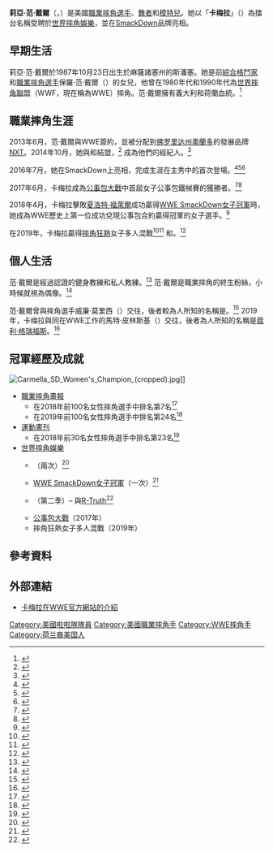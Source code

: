 {{Infobox professional wrestler
| name          = 卡梅拉<br>{{lang|en|Carmella}}
| image         = WWE Carmella 2019.jpg
| image_size    = 
| image_upright = 
| alt           = 
| caption       = 2019年3月的卡梅拉
| birth_name    = 莉亞·范·戴爾（{{lang|en|Leah Van Dale}}）
| birth_date    = {{birth date and age|1987|10|23}}
| birth_place   = {{USA}}[[麻薩諸塞州|麻薩諸塞州]]{{tsl|en|Spencer, Massachusetts|斯潘塞 (麻薩諸塞州)|斯潘塞}}
| death_date    = 
| death_place   = 
| death_cause   = 
| residence     = {{USA}}[[宾夕法尼亚州|宾夕法尼亚州]][[匹兹堡|匹兹堡]]
| alma_mater    = [[麻州大学达特茅斯分校|麻州大学达特茅斯分校]]
| spouse        = 
| children      = 
| family        = 保羅·范·戴爾（父親）
| names         = '''卡梅拉'''（{{lang|en|Carmella}}）<ref name="Carmella">{{cite web|url=http://www.wwe.com/superstars/divas/carmella|title=Carmella|website=[[WWE|WWE]]|accessdate=2020-12-09|language=en|archive-date=2016-04-01|archive-url=https://web.archive.org/web/20160401232721/http://www.wwe.com/superstars/divas/carmella|dead-url=no}}</ref>
| height        = {{height|m=1.65}}<ref name="Carmella"/>
| weight        = 
| billed        = [[史泰登岛|史泰登岛]]<ref name="Carmella"/>
| trainer       = {{tsl|en|Sara Del Rey|薩拉·戴爾·雷伊|薩拉·阿馬托}} 
| debut         = 2013年6月
| retired       = 
| website       = 
| module        = 
| module2       = 
| module3       = 
| module4       = 
| module5       = 
}}
'''莉亞·范·戴爾'''（{{lang-en|Leah Van Dale}}，{{bd|1987年|10月23日|||catIdx=C}}）是美國[[職業摔角|職業摔角選手]]、[[舞蹈|舞者]]和[[模特兒|模特兒]]。她以「'''卡梅拉'''」（{{lang|en|Carmella}}）為擂台名稱受聘於[[世界摔角娛樂|世界摔角娛樂]]，並在[[SmackDown_LIVE|SmackDown]]品牌亮相。

== 早期生活 ==
莉亞·范·戴爾於1987年10月23日出生於麻薩諸塞州的斯潘塞。她是前[[综合格斗|綜合格鬥家]]和[[職業摔角|職業摔角選手]]保羅·范·戴爾（{{lang|en|Paul Van Dale}}）的女兒，他曾在1980年代和1990年代為[[世界摔角娛樂|世界摔角聯盟]]（WWF，現在稱為WWE）摔角。范·戴爾擁有義大利和荷蘭血統。<ref name=Varsallone>{{cite web|url=http://www.miamiherald.com/sports/fighting/article22780008.html|title=Pro Wrestling: Second generation talent Carmella just fabulous in WWE's NXT|date=2015-06-01|last=Varsallone|first=Jim|access-date=2020-12-26|work=[[Miami_Herald|Miami Herald]]|language=en|archive-date=2019-09-24|archive-url=https://web.archive.org/web/20190924224415/https://www.miamiherald.com/sports/fighting/article22780008.html|dead-url=no}}</ref>

== 職業摔角生涯 ==
2013年6月，范·戴爾與WWE簽約，並被分配到[[佛罗里达州|佛罗里达州]][[奥兰多_(佛罗里达州)|奧蘭多]]的發展品牌[[WWE_NXT|NXT]]。2014年10月，她與{{tsl|en|Enzo Amore|埃索·阿莫瑞}}和{{tsl|en|Big Cass|大凱斯|科林·卡薩迪}}結盟，<ref name=NXTdebutmatch>{{cite web|last1=Trionfo|first1=Richard|title=WWE NXT report: one move to win a match; a Diva debuts; Zayn versus Kidd; and an update on Mojo Rawley|url=http://www.pwinsider.com/ViewArticle.php?id=88929|publisher=PWInsider|accessdate=2020-12-12|language=en|archive-date=2016-03-03|archive-url=https://web.archive.org/web/20160303220024/http://www.pwinsider.com/ViewArticle.php?id=88929|dead-url=no}}</ref> 成為他們的經紀人。<ref name="Trionfo, Richard">{{cite web|url=http://www.pwinsider.com/article/93868/live-ongoing-wwe-nxt-takeover-unstoppable-report-finn-balor-versus-tyler-breeze.html?p=1|title=LIVE ONGOING WWE NXT TAKEOVER UNSTOPPABLE REPORT: BAYLEY AND CHARLOTTE VERSUS DANA BROOKE AND EMMA|author=Trionfo, Richard|website=PWInsider|date=2015-05-20|accessdate=2020-12-12|language=en|archive-date=2016-03-03|archive-url=https://web.archive.org/web/20160303191940/http://www.pwinsider.com/article/93868/live-ongoing-wwe-nxt-takeover-unstoppable-report-finn-balor-versus-tyler-breeze.html?p=1|dead-url=no}}</ref>

2016年7月，她在SmackDown上亮相，完成生涯在主秀中的首次登場。<ref name="Richard">{{cite web|url=http://www.pwinsider.com/ViewArticle.php?id=103481&p=2#!|title=COMPLETE SMACKDOWN DRAFT REPORT: WHO WENT WHERE?, WHICH NXT WRESTLERS GOT PROMOTED?, WHO IS THE WWE CHAMPION GOING INTO BATTLEGROUND, AND MORE|last=Richard|first=Trionfo|date=2016-07-19|accessdate=2020-12-14|work=PWInsider|language=en|archive-date=2017-09-14|archive-url=https://web.archive.org/web/20170914081741/https://www.pwinsider.com/ViewArticle.php?id=103481&p=2#!|dead-url=no}}</ref><ref name="auto">{{cite web|url=http://www.wwe.com/article/2016-wwe-draft-results|title=2016 WWE Draft results: WWE officially ushers in New Era|website=[[WWE|WWE.com]]|date=2016-07-19|accessdate=2020-12-14|language=en|archive-date=2017-07-28|archive-url=https://web.archive.org/web/20170728041922/http://www.wwe.com/article/2016-wwe-draft-results|dead-url=no}}</ref><ref name="pwinsider.com">{{cite web|url=http://www.pwinsider.com/article/103632/live-ongoing-wwe-smackdown-report-will-smackdown-be-able-to-return-serve-tonight.html?p=1#!|title=WWE SMACKDOWN REPORT: AMBROSE'S OPPONENT IS DETERMINED, A NEW FACE ON SMACKDOWN, SAY HELLO TO THE WOMEN'S DIVISION, A BATTLE ROYAL, AND MORE|last=Richard|first=Trionfo|date=2016-07-26|accessdate=2020-12-14|work=PWInsider|language=en|archive-date=2016-09-17|archive-url=https://web.archive.org/web/20160917134220/http://www.pwinsider.com/article/103632/live-ongoing-wwe-smackdown-report-will-smackdown-be-able-to-return-serve-tonight.html?p=1#!|dead-url=no}}</ref> 

2017年6月，卡梅拉成為[[公事包大戰|公事包大戰]]中首屆女子公事包鐵梯賽的獲勝者。<ref name="Money">{{cite web|url=http://www.wwe.com/shows/moneyinthebank/2017/womens-money-in-the-bank-ladder-match-results|title=Who emerged as the first-ever Ms. Money in the Bank?|publisher=|accessdate=2020-12-14|language=en|archive-date=2017-06-27|archive-url=https://web.archive.org/web/20170627150941/http://www.wwe.com/shows/moneyinthebank/2017/womens-money-in-the-bank-ladder-match-results|dead-url=no}}</ref><ref name="SanDiego">{{cite web|url=http://www.wwe.com/shows/smackdown/2017-06-27/article/womens-money-in-the-bank-ladder-match|title=Carmella won the Women's Money in the Bank Ladder Match to become Ms. Money in the Bank|publisher=|accessdate=2020-12-14|language=en|archive-date=2019-10-14|archive-url=https://web.archive.org/web/20191014115451/https://www.wwe.com/shows/smackdown/2017-06-27/article/womens-money-in-the-bank-ladder-match|dead-url=no}}</ref>

2018年4月，卡梅拉擊敗[[夏洛特·福萊爾|夏洛特·福萊爾]]成功贏得[[SmackDown女子冠軍|WWE SmackDown女子冠軍]]時，她成為WWE歷史上第一位成功兌現公事包合約贏得冠軍的女子選手。<ref>{{cite web|url=https://www.forbes.com/sites/alfredkonuwa/2018/04/10/wwe-smackdown-live-results-carmella-cashes-in-money-in-the-bank-contract-after-iconic-duo-debuts|title=WWE SmackDown Live Results: Carmella Cashes In Money In The Bank Contract After Iconic Duo Debuts|last=Konuwa|first=Alfred|date=2018-04-10|work=[[Forbes|Forbes]]|access-date=2020-12-18|language=en|archive-date=2020-12-05|archive-url=https://web.archive.org/web/20201205222439/https://www.forbes.com/sites/alfredkonuwa/2018/04/10/wwe-smackdown-live-results-carmella-cashes-in-money-in-the-bank-contract-after-iconic-duo-debuts/|dead-url=no}}</ref> 

在2019年，卡梅拉贏得[[摔角狂熱|摔角狂熱]]女子多人混戰<ref name=Mollah>{{cite web|title=WrestleMania Women's Battle Royal Match|url=https://www.wwe.com/shows/wrestlemania/wrestlemania-35/wrestlemania-womens-battle-royal|work=WWE|access-date=2020-12-18|archive-date=2019-03-29|archive-url=https://web.archive.org/web/20190329230005/https://www.wwe.com/shows/wrestlemania/wrestlemania-35/wrestlemania-womens-battle-royal|dead-url=no}}</ref><ref name="Carapola">{{cite web|url=https://pwinsider.com/article/125534/live-ongoing-wrestlemania-35-preshow-coverage-womens-battle-royal.html?p=1|title=COMPLETE WRESTLEMANIA 35 KICKOFF SHOW COVERAGE|last=Carapola|first=Stuart|date=2019-04-07|work=PWInsider|access-date=2021-01-19|archive-date=2020-11-29|archive-url=https://web.archive.org/web/20201129194155/https://pwinsider.com/article/125534/live-ongoing-wrestlemania-35-preshow-coverage-womens-battle-royal.html?p=1|dead-url=no}}</ref> 和{{tsl|en|WWE 24/7 Championship|WWE 24/7冠軍}}。<ref name="Trionfo">{{cite web|url=https://www.pwinsider.com/ViewArticle.php?id=129796&p=2|title=WWE RAW REPORT: THE SEASON FINALE, WHO FACES AJ NEXT WEEK?, A NEW TWIST FOR THE 24/7 TITLE, AND MORE|last=Trionfo|first=Richard|date= 2019-09-23|work=PWInsider|language=en}}</ref>

== 個人生活 ==
范·戴爾是經過認證的健身教練和私人教練。<ref name=ReferenceA>{{cite web|last1=Johnson|first1=Mike|title=New WWE Signing|url=http://www.pwinsider.com/ViewArticle.php?id=80681|publisher=PWInsider|access-date=2021-01-09|language=en|archive-date=2016-03-03|archive-url=https://web.archive.org/web/20160303202530/http://www.pwinsider.com/ViewArticle.php?id=80681|dead-url=no}}</ref> 范·戴爾是職業摔角的終生粉絲，小時候就視{{tsl|en|Miss Elizabeth|伊麗莎白小姐}}為偶像。<ref name=JMurph>{{cite web|url=http://slam.canoe.com/Slam/Wrestling/2017/07/28/22741348.html|title=Carmella cashing in on opportunity|date=2017-07-28|last=Murphy|first=Jan|access-date=2021-01-14|work=Slam! Sports|publisher=[[Canadian_Online_Explorer|Canadian Online Explorer]]|language=en|archive-date=2020-04-28|archive-url=https://web.archive.org/web/20200428204725/http://slam.canoe.com/Slam/Wrestling/2017/07/28/22741348.html|dead-url=no}}</ref>

范·戴爾曾與摔角選手威廉·莫里西（{{lang|en|William Morrissey}}）交往，後者較為人所知的名稱是{{tsl|en|Big Cass|大凱斯}}。<ref>{{cite web|url=https://www.fightful.com/wrestling/fight-size-update-rumor-killer-incident-between-carmella-big-cass-aj-styles-not-advertised-smackdown|title=Fight Size Update: Rumor Killer On The Incident Between Carmella And Big Cass, AJ Styles Not Advertised For SmackDown Live, SAnitY, More|last=Thompson|first=Andrew|website=Fightful|date=2018-06-24|language=en|access-date=2021-01-19|archive-date=2021-01-21|archive-url=https://web.archive.org/web/20210121212740/https://www.fightful.com/wrestling/fight-size-update-rumor-killer-incident-between-carmella-big-cass-aj-styles-not-advertised-smackdown|dead-url=no}}</ref> 2019年，卡梅拉與同在WWE工作的馬特·皮林斯基（{{lang|en|Matthew Polinsky}}）交往，後者為人所知的名稱是[[蔻利·格瑞福斯|蔻利·格瑞福斯]]。<ref>{{cite web|url=https://newyork.cbslocal.com/2019/10/29/corey-graves-wwe-carmella-after-the-bell-total-divas-interview/|title=WWE's Corey Graves: 'It's Been The Hardest Year Of My Life'|website=CBS New York|date=2019-10-29|last=Carroll|first=Chuck|language=en|access-date=2021-01-19|archive-date=2021-01-21|archive-url=https://web.archive.org/web/20210121214248/https://newyork.cbslocal.com/2019/10/29/corey-graves-wwe-carmella-after-the-bell-total-divas-interview/|dead-url=no}}</ref>

== 冠軍經歷及成就 ==
[[File:Carmella_SD_Women's_Champion_(cropped).jpg|thumb]]]]
* [[職業摔角畫報|職業摔角畫報]]
** 在2018年前100名女性摔角選手中排名第7名<ref>{{cite web|url=https://www.solowrestling.com/new/75767-pwi-escoge-a-ronda-rousey-como-la-mejor-luchadora-del-ano-2018|title=PWI escoge a Ronda Rousey como la mejor luchadora del año 2018|access-date=2021-01-17|work=cagematch.net|language=en|archive-date=2019-03-27|archive-url=https://web.archive.org/web/20190327092410/https://www.solowrestling.com/new/75767-pwi-escoge-a-ronda-rousey-como-la-mejor-luchadora-del-ano-2018|dead-url=no}}</ref>
** 在2019年前100名女性摔角選手中排名第24名<ref>{{Cite web |url=https://wrestlingtravel.org/2019/11/01/pwi-top-100-female-wrestlers-2019-full-list/ |title=The PWI Top 100 Female Wrestlers 2019: Full List |author=Big Daddy Kal |date=2019-11-01 |publisher=Wrestling Travel |language=en |accessdate=2021-01-17 |quote= |archive-date=2019-11-15 |archive-url=https://web.archive.org/web/20191115075114/https://wrestlingtravel.org/2019/11/01/pwi-top-100-female-wrestlers-2019-full-list/ |dead-url=no }}</ref>
* [[運動畫刊|運動畫刊]]
** 在2018年前30名女性摔角選手中排名第23名<ref>{{cite web|url=https://www.si.com/wrestling/2018/12/28/wwe-wrestling-women-top-10-wrestlers-award|title=Counting down the top 10 women's wrestlers of 2018|first1=Justin|last1=Barrasso|website=SI.com|date=2018-12-28|access-date=2021-01-17|language=en|archive-date=2019-01-03|archive-url=https://web.archive.org/web/20190103210446/https://www.si.com/wrestling/2018/12/28/wwe-wrestling-women-top-10-wrestlers-award|dead-url=no}}</ref>
* [[世界摔角娛樂|世界摔角娛樂]]
** {{tsl|en|WWE 24/7 Championship|WWE 24/7冠軍}}（兩次）<ref>{{cite web|url=https://www.wwe.com/classics/titlehistory/24-7-championship|title=WWE 24/7 Championship|publisher=WWE|access-date=2021-01-19|language=en|archive-date=2021-02-22|archive-url=https://web.archive.org/web/20210222025036/https://www.wwe.com/classics/titlehistory/24-7-championship|dead-url=no}}</ref>
** [[SmackDown女子冠軍|WWE SmackDown女子冠軍]]（一次）<ref>{{cite web|url=https://www.wwe.com/classics/titlehistory/smackdown-womens-championship|title=WWE SmackDown Women's Championship|publisher=WWE|access-date=2021-01-19|language=en|archive-date=2018-10-08|archive-url=https://web.archive.org/web/20181008162546/https://www.wwe.com/classics/titlehistory/smackdown-womens-championship|dead-url=no}}</ref>
** {{tsl|en|WWE Mixed Match Challenge|WWE男女混合挑戰賽}}（第二季）– 與[[R-Truth|R-Truth]]<ref>{{cite web|last1=Burdick|first1=Michael|title=Carmella & R-Truth def. Jinder Mahal & Alicia Fox to win Season 2 of Mixed Match Challenge|url=https://www.wwe.com/shows/wwetlc/2018/r-truth-carmella-jinder-mahal-alicia-fox-results|work=WWE|access-date=2021-01-19|language=en|archive-date=2019-01-01|archive-url=https://web.archive.org/web/20190101145554/https://www.wwe.com/shows/wwetlc/2018/r-truth-carmella-jinder-mahal-alicia-fox-results|dead-url=no}}</ref>
** [[公事包大戰|公事包大戰]]（2017年）
** 摔角狂熱女子多人混戰（2019年）

== 參考資料 ==
{{reflist|3}}

== 外部連結 ==
{{Commons category}}
*[https://www.wwe.com/superstars/carmella 卡梅拉在WWE官方網站的介紹] {{Wayback|url=https://www.wwe.com/superstars/carmella |date=20210130014024 }}{{en}}

{{DEFAULTSORT:Carmella}}
[[Category:美國啦啦隊隊員|Category:美國啦啦隊隊員]]
[[Category:美國職業摔角手|Category:美國職業摔角手]]
[[Category:WWE摔角手|Category:WWE摔角手]]
[[Category:荷兰裔美国人|Category:荷兰裔美国人]]